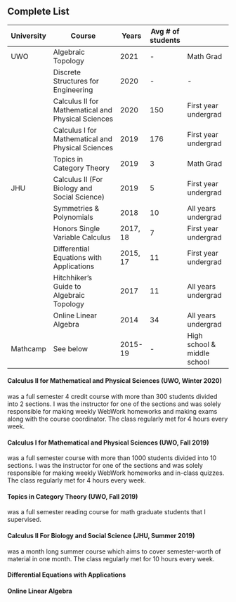 
## Complete List

| University | Course                                             | Years    | Avg # of students |                             |
|------------|----------------------------------------------------|----------|-------------------|-----------------------------|
| UWO        | Algebraic Topology                                 | 2021     | -                 | Math Grad                   |
|            | Discrete Structures for Engineering                | 2020     | -                 | -                           |
|            | Calculus II for Mathematical and Physical Sciences | 2020     | 150               | First year undergrad        |
|            | Calculus I for Mathematical and Physical Sciences  | 2019     | 176               | First year undergrad        |
|            | Topics in Category Theory                          | 2019     | 3                 | Math Grad                   |
| JHU        | Calculus II (For Biology and Social Science)       | 2019     | 5                 | First year undergrad        |
|            | Symmetries & Polynomials                           | 2018     | 10                | All years undergrad         |
|            | Honors Single Variable Calculus                    | 2017, 18 | 7                 | First year undergrad        |
|            | Differential Equations with Applications           | 2015, 17 | 11                | First year undergrad        |
|            | Hitchhiker’s Guide to Algebraic Topology           | 2017     | 11                | All years undergrad         |
|            | Online Linear Algebra                              | 2014     | 34                | All years undergrad         |
| Mathcamp   | See below                                          | 2015-19  | -                 | High school & middle school |

#### Calculus II for Mathematical and Physical Sciences (UWO, Winter 2020)
was a full semester 4 credit course with more than 300 students divided into 2 sections. I was the instructor for one of the sections and was solely responsible for making weekly WebWork homeworks and making exams along with the course coordinator. The class regularly met for 4 hours every week.

#### Calculus I for Mathematical and Physical Sciences (UWO, Fall 2019)
was a full semester course with more than 1000 students divided into 10 sections. I was the instructor for one of the sections and was solely responsible for making weekly WebWork homeworks and in-class quizzes. The class regularly met for 4 hours every week.

#### Topics in Category Theory (UWO, Fall 2019)
was a full semester reading course for math graduate students that I supervised.

#### Calculus II For Biology and Social Science (JHU, Summer 2019)
was a month long summer course which aims to cover semester-worth of material in one month. The class regularly met for 10 hours every week.

#### Differential Equations with Applications
#### Online Linear Algebra